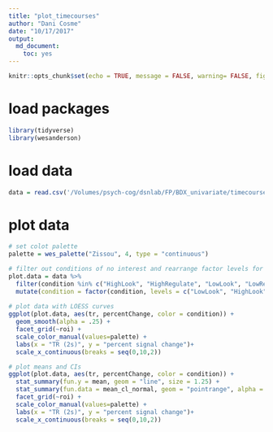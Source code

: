 ```yaml
---
title: "plot_timecourses"
author: "Dani Cosme"
date: "10/17/2017"
output:
  md_document:
    toc: yes
---
```


```r
knitr::opts_chunk$set(echo = TRUE, message = FALSE, warning= FALSE, fig.width = 10, fig.height = 5)
```

# load packages
```r
library(tidyverse)
library(wesanderson)
```

# load data
```r
data = read.csv('/Volumes/psych-cog/dsnlab/FP/BDX_univariate/timecourses/timecourses.csv')
```

# plot data
```r
# set colot palette
palette = wes_palette("Zissou", 4, type = "continuous")

# filter out conditions of no interest and rearrange factor levels for plotting
plot.data = data %>%
  filter(condition %in% c("HighLook", "HighRegulate", "LowLook", "LowRegulate")) %>%
  mutate(condition = factor(condition, levels = c("LowLook", "HighLook", "LowRegulate", "HighRegulate")))
  
# plot data with LOESS curves
ggplot(plot.data, aes(tr, percentChange, color = condition)) +
  geom_smooth(alpha = .25) + 
  facet_grid(~roi) +
  scale_color_manual(values=palette) + 
  labs(x = "TR (2s)", y = "percent signal change")+ 
  scale_x_continuous(breaks = seq(0,10,2))

# plot means and CIs
ggplot(plot.data, aes(tr, percentChange, color = condition)) +
  stat_summary(fun.y = mean, geom = "line", size = 1.25) + 
  stat_summary(fun.data = mean_cl_normal, geom = "pointrange", alpha = .5) +
  facet_grid(~roi) +
  scale_color_manual(values=palette) + 
  labs(x = "TR (2s)", y = "percent signal change")+ 
  scale_x_continuous(breaks = seq(0,10,2))
```
